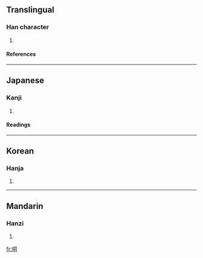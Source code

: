 ==Translingual==
===Han character===
{{Han char|rn=30|rad=口|as=06|sn=9|four=6702<sub>0</sub>|canj=口月一口 (RBMR)}}
# {{defn|Han}}
====References====
{{Han ref|kx=0188.170|dkj=03585|dj=0408.040|hdz=10615.070|uh=54C3|ud=21699|bh=CE40|bd=52800}}
----
==Japanese==
===Kanji===
{{ja-kanji|grade=|rs=口06}}
# {{defn|Japanese}} 
====Readings====
{{ja-readings|on=[[とう]] (tō), [[ず]] (zu)|kun=}}
----
==Korean==
===Hanja===
{{ko-hanja|hangeul=동|rv=dong|mr=tong}}
# {{defn|Korean}}
----
==Mandarin==
===Hanzi===
{{cmn-hanzi|pin=[[tóng]] (tong2)|wg=t'ung<sup>2</sup>}}
# {{defn|Mandarin}}

[[fr:哃]]